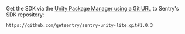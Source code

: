 Get the SDK via the [Unity Package Manager using a Git URL](https://docs.unity3d.com/Manual/upm-ui-giturl.html) to Sentry's SDK repository:

```
https://github.com/getsentry/sentry-unity-lite.git#1.0.3
```
